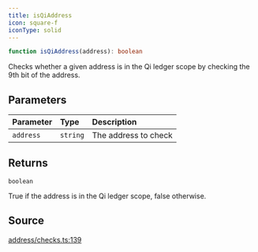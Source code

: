 ```yaml
---
title: isQiAddress
icon: square-f
iconType: solid
---
```


```ts
function isQiAddress(address): boolean
```

Checks whether a given address is in the Qi ledger scope by checking the 9th bit of the address.

## Parameters

| Parameter | Type | Description |
| :------ | :------ | :------ |
| `address` | `string` | The address to check |

## Returns

`boolean`

True if the address is in the Qi ledger scope, false otherwise.

## Source

[address/checks.ts:139](https://github.com/dominant-strategies/quais.js/blob/9cd48558df3d21b38e50dd81be3a8b94ee4847f2/src/address/checks.ts#L139)
